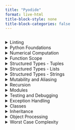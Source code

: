 ```yaml
---
title: "Pyodide"
format: live-html
title-block-style: none
title-block-categories: false
---
```



```pyodide

```


<details>
<summary>Linting</summary>

```.markdown
```


```pyodide

```


</details>

<details>
<summary>Python Foundations</summary>

```.markdown
```



```pyodide

```

</details>

<details>
<summary>Numerical Computation</summary>

```.markdown
```



```pyodide

```



</details>

<details>
<summary>Function Scope</summary>

```.markdown
```

```pyodide

```



</details>


<details>
<summary>Structured Types - Tuples</summary>
{{< embed code/20250210_structured_types_tuples.ipynb echo=true >}}


```pyodide

```


</details>
<details>
<summary>Structured Types - Lists</summary>
{{< embed code/20250210_structured_types_lists.ipynb echo=true >}}


```pyodide

```


</details>
<details>
<summary>Structured Types - Strings</summary>
{{< embed code/20250210_strings_and_slicing.ipynb echo=true >}}


```pyodide

```


</details>

<details>
<summary>Mutability and Aliasing</summary>
{{< embed code/20250217_cloning_aliasing_listcomp.ipynb echo=true >}}


```pyodide

```


</details>

<details>
<summary>Recursion</summary>
{{< embed code/20250224_recursion.ipynb echo=true >}}


```pyodide

```


</details>


<details>
<summary>Modules</summary>
{{< embed code/20250310_importing.ipynb echo=true >}}


```pyodide

```


</details>


<details>
<summary>Testing and Debugging</summary>
{{< embed code/20250317_testing_debugging.ipynb echo=true >}}


```pyodide

```


</details>


<details>
<summary>Exception Handling</summary>
{{< embed code/20250319_exception_handling.ipynb echo=true >}}


```pyodide

```


</details>


<details>
<summary>Classes</summary>
{{< embed code/20250326_classes.ipynb echo=true >}}


```pyodide

```


</details>


<details>
<summary>Inheritance</summary>
{{< embed code/20250326_inheritance.ipynb echo=true >}}


```pyodide

```


</details>


<details>
<summary>Object Processing</summary>
{{< embed code/20250326_object_processing.ipynb echo=true >}}


```pyodide

```


</details>

<details>
<summary>Worst Case Complexity</summary>
{{< embed code/20250401_complexity.ipynb echo=true >}}


```pyodide

```


</details>
